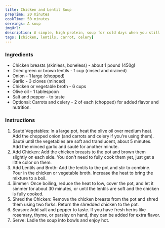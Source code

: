 ```yaml
---
title: Chicken and Lentil Soup
prepTime: 20 minutes
cookTime: 50 minutes
servings: A soup
imgUrl:
description: A simple, high protein, soup for cold days when you still want to be a muscly boi.
tags: [chicken, lentils, carrot, celery]
---
```


### Ingredients

- Chicken breasts (skinless, boneless) - about 1 pound (450g)
- Dried green or brown lentils - 1 cup (rinsed and drained)
- Onion - 1 large (chopped)
- Garlic - 3 cloves (minced)
- Chicken or vegetable broth - 6 cups
- Olive oil - 1 tablespoon
- Salt and pepper - to taste
- Optional: Carrots and celery - 2 of each (chopped) for added flavor and nutrition.

### Instructions

1. Sauté Vegetables: In a large pot, heat the olive oil over medium heat. Add the chopped onion (and carrots and celery if you're using them). Sauté until the vegetables are soft and translucent, about 5 minutes. Add the minced garlic and sauté for another minute.
1. Add Chicken: Add the chicken breasts to the pot and brown them slightly on each side. You don't need to fully cook them yet, just get a little color on them.
1. Add Lentils and Broth: Add the lentils to the pot and stir to combine. Pour in the chicken or vegetable broth. Increase the heat to bring the mixture to a boil.
1. Simmer: Once boiling, reduce the heat to low, cover the pot, and let it simmer for about 30 minutes, or until the lentils are soft and the chicken is fully cooked.
1. Shred the Chicken: Remove the chicken breasts from the pot and shred them using two forks. Return the shredded chicken to the pot.
1. Season: Add salt and pepper to taste. If you have fresh herbs like rosemary, thyme, or parsley on hand, they can be added for extra flavor.
1. Serve: Ladle the soup into bowls and enjoy hot.
